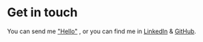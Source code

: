 # Get in touch

You can send me ["Hello"](<hello@foukas.me>) ,
or you can find me in [LinkedIn](https://www.linkedin.com/in/iraklis-foukas/?originalSubdomain=gr) & [GitHub](https://github.com/irakfouk).